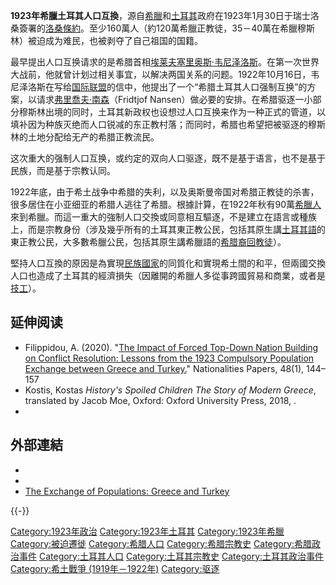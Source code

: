 {{Translating|||time=2018-12-27T16:22:53+00:00}}

'''1923年希臘土耳其人口互換'''，源自[[希臘|希臘]]和[[土耳其|土耳其]]政府在1923年1月30日于瑞士洛桑簽署的[[洛桑条约|洛桑條約]]。至少160萬人（約120萬希臘正教徒，35－40萬在希臘穆斯林）被迫成为难民，也被剥夺了自己祖国的国籍。

最早提出人口互换请求的是希腊首相[[埃莱夫塞里奥斯·韦尼泽洛斯|埃莱夫塞里奥斯·韦尼泽洛斯]]。在第一次世界大战前，他就曾计划过相关事宜，以解决两国关系的问题。1922年10月16日，韦尼泽洛斯在写给[[国际联盟|国际联盟]]的信中，他提出了一个“希腊土耳其人口强制互换”的方案，以请求[[弗里喬夫·南森|弗里喬夫·南森]]（Fridtjof Nansen）做必要的安排。在希腊驱逐一小部分穆斯林出境的同时，土耳其新政权也设想过人口互换来作为一种正式的管道，以填补因为种族灭绝而人口锐减的东正教村落；而同时，希腊也希望把被驱逐的穆斯林的土地分配给无产的希腊正教流民。

这次重大的强制人口互换，或约定的双向人口驱逐，既不是基于语言，也不是基于民族，而是基于宗教认同。

1922年底，由于希土战争中希腊的失利，以及奥斯曼帝国对希腊正教徒的杀害，很多居住在小亚细亚的希腊人逃往了希腊。根據計算，在1922年秋有90萬[[希臘人|希臘人]]來到希臘。而這一重大的強制人口交換或同意相互驅逐，不是建立在語言或種族上，而是宗教身份（涉及幾乎所有的土耳其東正教公民，包括其原生講[[土耳其語|土耳其語]]的東正教公民，大多數希臘公民，包括其原生講希臘語的[[希腊裔回教徒|希腊裔回教徒]]）。

堅持人口互換的原因是為實現[[民族國家|民族國家]]的同質化和實現希土間的和平，但兩國交換人口也造成了土耳其的經濟損失（因離開的希臘人多從事跨國貿易和商業，或者是[[技工|技工]]）。

==延伸阅读==
{{refbegin|2}}
*Filippidou, A. (2020). "[[doi:10.1017/nps.2018.71|The Impact of Forced Top-Down Nation Building on Conflict Resolution: Lessons from the 1923 Compulsory Population Exchange between Greece and Turkey.]]" Nationalities Papers, 48(1), 144–157
*Kostis, Kostas ''History's Spoiled Children The Story of Modern Greece'', translated by Jacob Moe, Oxford: Oxford University Press, 2018, {{ISBN|9780190846411}}.
*{{cite book |last1=Morack |first1=Ellinor |title=The Dowry of the State?: The Politics of Abandoned Property and the Population Exchange in Turkey, 1921–1945 |date=2017 |publisher=University of Bamberg Press |isbn=978-3-86309-463-8 |language=en}}
{{refend}}

==外部連結==
*{{commons category inline|Population exchange between Greece and Turkey}}
*{{wikisource-inline|Convention Concerning the Exchange of Greek and Turkish Populations}}
*[http://pontosworld.com/index.php/pontus/history/articles/101-the-exchange-of-populations-between-greece-and-turkey The Exchange of Populations: Greece and Turkey] {{Wayback|url=http://pontosworld.com/index.php/pontus/history/articles/101-the-exchange-of-populations-between-greece-and-turkey |date=20190921180612 }}
{{-}}
{{Turkish War of Independence|state=collapsed}}
{{tsl|en|template:Segregation by type|state=collapsed}}

[[Category:1923年政治|Category:1923年政治]]
[[Category:1923年土耳其|Category:1923年土耳其]]
[[Category:1923年希臘|Category:1923年希臘]]
[[Category:被迫遷徙|Category:被迫遷徙]]
[[Category:希腊人口|Category:希腊人口]]
[[Category:希腊宗教史|Category:希腊宗教史]]
[[Category:希腊政治事件|Category:希腊政治事件]]
[[Category:土耳其人口|Category:土耳其人口]]
[[Category:土耳其宗教史|Category:土耳其宗教史]]
[[Category:土耳其政治事件|Category:土耳其政治事件]]
[[Category:希土戰爭_(1919年－1922年)|Category:希土戰爭 (1919年－1922年)]]
[[Category:驱逐|Category:驱逐]]